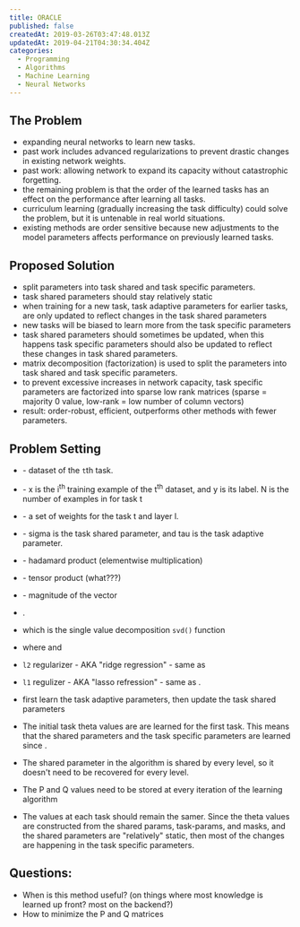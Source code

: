 ```yaml
---
title: ORACLE
published: false
createdAt: 2019-03-26T03:47:48.013Z
updatedAt: 2019-04-21T04:30:34.404Z
categories:
  - Programming
  - Algorithms
  - Machine Learning
  - Neural Networks
---
```



## The Problem

- expanding neural networks to learn new tasks.
- past work includes advanced regularizations to prevent drastic changes in existing network weights.
- past work: allowing network to expand its capacity without catastrophic forgetting.
- the remaining problem is that the order of the learned tasks has an effect on the performance after learning all
  tasks.
- curriculum learning (gradually increasing the task difficulty) could solve the problem, but it is untenable in real
  world situations.
- existing methods are order sensitive because new adjustments to the model parameters affects performance on previously
  learned tasks.

## Proposed Solution

- split parameters into task shared and task specific parameters.
- task shared parameters should stay relatively static
- when training for a new task, task adaptive parameters for earlier tasks, are only updated to reflect changes in the
  task shared parameters
- new tasks will be biased to learn more from the task specific parameters
- task shared parameters should sometimes be updated, when this happens task specific parameters should also be updated
  to reflect these changes in task shared parameters.
- matrix decomposition (factorization) is used to split the parameters into task shared and task specific parameters.
- to prevent excessive increases in network capacity, task specific parameters are factorized into sparse low rank
  matrices (sparse = majority 0 value, low-rank = low number of column vectors)
- result: order-robust, efficient, outperforms other methods with fewer parameters.

## Problem Setting

- <M i="D_t"/> - dataset of the `t`th task.
- <M i="\lbrace x_t^i, y^i_t \rbrace_{i=1}^{N_t}" /> - x is the i<sup>th</sup> training example of the
  t<sup>th</sup> dataset, and y is its label. N is the number of examples in for task t
- <M i="\Theta_t = {\theta^l_t}" /> - a set of weights for the task t and layer l.
- <M i="\theta_t = \sigma + \tau_t" /> - sigma is the task shared parameter, and tau is the task adaptive
  parameter.
- <M i="\odot" /> - hadamard product (elementwise multiplication)
- <M i="\otimes" /> - tensor product  (what???)
- <M i="|| \sigma ||" />  - magnitude of the vector <M i="sqrt(sum(sigma .* sigma))" />
- <M i="|| \sigma ||_p = (\sum_{i=1}^n |x_i|^p)^{1/p}" />.
- <M i="\sigma^{(t - 1)} = U \Sigma V^T" /> which is the single value decomposition `svd()` function
- <M i="\tau_t = P_t Q_t" /> where <M i="P_t = U \Sigma^{1/2}" /> and <M i="Q_t = V \Sigma^{1/2}" />
- `l2` regularizer - AKA "ridge regression" <M i="\lambda \sum_{j=1}^P \theta_j^2" /> - same as <M i="|| \theta ||_2^2"/>
- `l1` regulizer - AKA "lasso refression" <M i="\lambda \sum_{j=1}^P | \theta_j |" /> - same as <M i="|| \theta ||_1 " />.
- first learn the task adaptive parameters, then update the task shared parameters

- The initial task theta values are are learned for the first task. This means that the shared parameters and the task
  specific parameters are learned since <M i="\theta_t = \sigma + \tau_t" />.
- The shared parameter <M i="\sigma^{(t - 1)}" /> in the algorithm is shared by every level, so it doesn't
  need to be recovered for every level.
- The P and Q values need to be stored at every iteration of the learning algorithm
- The <M i="\theta" /> values at each task should remain the samer. Since the theta values are
  constructed from the shared params, task-params, and masks, and the shared parameters are "relatively" static,
  then most of the changes are happening in the task specific parameters.

## Questions:

- When is this method useful? (on things where most knowledge is learned up front? most on the backend?)
- How to minimize the P and Q matrices
